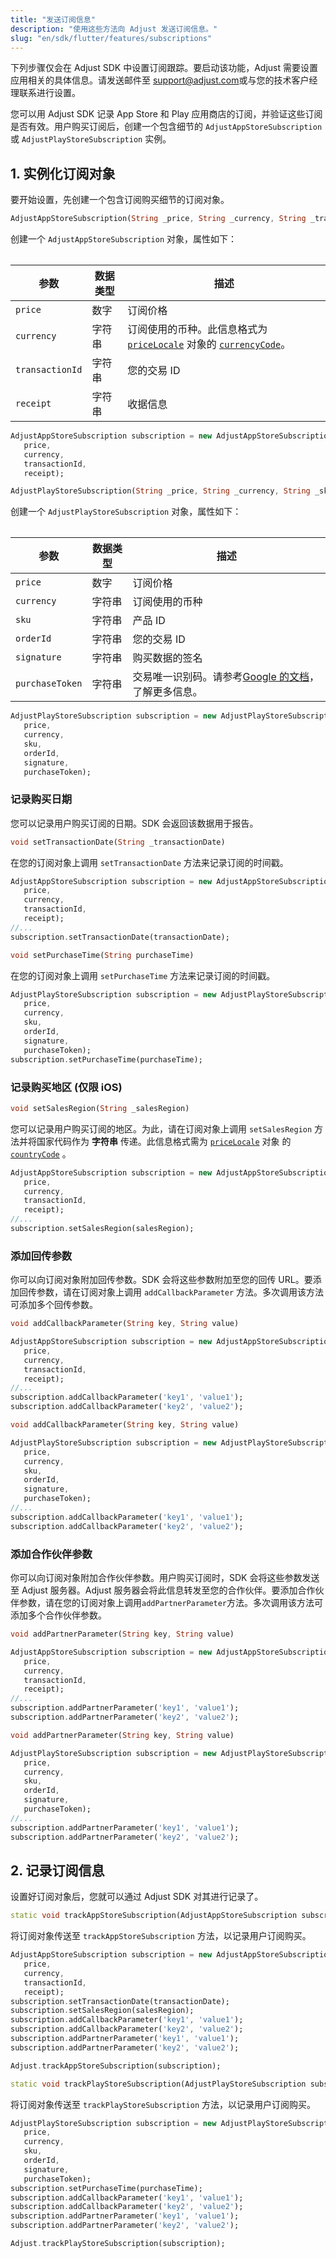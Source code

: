 ```yaml
---
title: "发送订阅信息"
description: "使用这些方法向 Adjust 发送订阅信息。"
slug: "en/sdk/flutter/features/subscriptions"
---
```

<callout type="important"> 

下列步骤仅会在 Adjust SDK 中设置订阅跟踪。要启动该功能，Adjust 需要设置应用相关的具体信息。请发送邮件至 [support@adjust.com](mailto:support@adjust.com)或与您的技术客户经理联系进行设置。
</Callout> 

您可以用 Adjust SDK 记录 App Store 和 Play 应用商店的订阅，并验证这些订阅是否有效。用户购买订阅后，创建一个包含细节的 `AdjustAppStoreSubscription` 或 `AdjustPlayStoreSubscription` 实例。

1\. 实例化订阅对象
------------

要开始设置，先创建一个包含订阅购买细节的订阅对象。
<tabs> <tab title="应用商店" sync="appstore" icon="PlatformIos"> 

```dart
AdjustAppStoreSubscription(String _price, String _currency, String _transactionId, String _receipt)
```

创建一个 `AdjustAppStoreSubscription` 对象，属性如下：
<table> 

|       参数        | 数据类型 |                                                                                                                           描述                                                                                                                           |
|-----------------|------|--------------------------------------------------------------------------------------------------------------------------------------------------------------------------------------------------------------------------------------------------------|
| `price`         | 数字   | 订阅价格                                                                                                                                                                                                                                                   |
| `currency`      | 字符串  | 订阅使用的币种。此信息格式为 [`priceLocale`](https://developer.apple.com/documentation/storekit/skproduct/1506145-pricelocale?language=objc) 对象的 [`currencyCode`](https://developer.apple.com/documentation/foundation/nslocale/1642836-currencycode?language=objc)。 |
| `transactionId` | 字符串  | 您的交易 ID                                                                                                                                                                                                                                                |
| `receipt`       | 字符串  | 收据信息                                                                                                                                                                                                                                                   |

</Table> 

```dart
AdjustAppStoreSubscription subscription = new AdjustAppStoreSubscription(
   price,
   currency,
   transactionId,
   receipt);
```

</Tab> <tab title="Play 商店" sync="playstore" icon="PlatformGooglePlay"> 

```dart
AdjustPlayStoreSubscription(String _price, String _currency, String _sku, String _orderId, String _signature, String _purchaseToken)
```

创建一个 `AdjustPlayStoreSubscription` 对象，属性如下：
<table> 

|       参数        | 数据类型 |                                                                 描述                                                                 |
|-----------------|------|------------------------------------------------------------------------------------------------------------------------------------|
| `price`         | 数字   | 订阅价格                                                                                                                               |
| `currency`      | 字符串  | 订阅使用的币种                                                                                                                            |
| `sku`           | 字符串  | 产品 ID                                                                                                                              |
| `orderId`       | 字符串  | 您的交易 ID                                                                                                                            |
| `signature`     | 字符串  | 购买数据的签名                                                                                                                            |
| `purchaseToken` | 字符串  | 交易唯一识别码。请参考[Google 的文档](https://developer.android.com/reference/com/android/billingclient/api/Purchase#getPurchaseToken())，了解更多信息。 |

</Table> 

```dart
AdjustPlayStoreSubscription subscription = new AdjustPlayStoreSubscription(
   price,
   currency,
   sku,
   orderId,
   signature,
   purchaseToken);
```

</Tab> </Tabs> 

### 记录购买日期

您可以记录用户购买订阅的日期。SDK 会返回该数据用于报告。
<tabs> <tab title="应用商店" sync="appstore" icon="PlatformIos"> 

```dart
void setTransactionDate(String _transactionDate)
```

在您的订阅对象上调用 `setTransactionDate` 方法来记录订阅的时间戳。

```dart
AdjustAppStoreSubscription subscription = new AdjustAppStoreSubscription(
   price,
   currency,
   transactionId,
   receipt);
//...
subscription.setTransactionDate(transactionDate);
```

</Tab> <tab title="Play 商店" sync="playstore" icon="PlatformGooglePlay"> 

```dart
void setPurchaseTime(String purchaseTime)
```

在您的订阅对象上调用 `setPurchaseTime` 方法来记录订阅的时间戳。

```dart
AdjustPlayStoreSubscription subscription = new AdjustPlayStoreSubscription(
   price,
   currency,
   sku,
   orderId,
   signature,
   purchaseToken);
subscription.setPurchaseTime(purchaseTime);
```

</Tab> </Tabs> 

### 记录购买地区 \(仅限 iOS\)

```dart
void setSalesRegion(String _salesRegion)
```

您可以记录用户购买订阅的地区。为此，请在订阅对象上调用 `setSalesRegion` 方法并将国家代码作为 **字符串** 传递。此信息格式需为 [`priceLocale`](https://developer.apple.com/documentation/storekit/skproduct/1506145-pricelocale?language=swift) 对象 的 [`countryCode`](https://developer.apple.com/documentation/foundation/nslocale/1643060-countrycode?language=swift) 。

```dart
AdjustAppStoreSubscription subscription = new AdjustAppStoreSubscription(
   price,
   currency,
   transactionId,
   receipt);
//...
subscription.setSalesRegion(salesRegion);
```

### 添加回传参数

你可以向订阅对象附加回传参数。SDK 会将这些参数附加至您的回传 URL。要添加回传参数，请在订阅对象上调用 `addCallbackParameter` 方法。多次调用该方法可添加多个回传参数。
<tabs> <tab title="应用商店" sync="appstore" icon="PlatformIos"> 

```dart
void addCallbackParameter(String key, String value)
```

```dart
AdjustAppStoreSubscription subscription = new AdjustAppStoreSubscription(
   price,
   currency,
   transactionId,
   receipt);
//...
subscription.addCallbackParameter('key1', 'value1');
subscription.addCallbackParameter('key2', 'value2');
```

</Tab> <tab title="Play 商店" sync="playstore" icon="PlatformGooglePlay"> 

```dart
void addCallbackParameter(String key, String value)
```

```dart
AdjustPlayStoreSubscription subscription = new AdjustPlayStoreSubscription(
   price,
   currency,
   sku,
   orderId,
   signature,
   purchaseToken);
//...
subscription.addCallbackParameter('key1', 'value1');
subscription.addCallbackParameter('key2', 'value2');
```

</Tab> </Tabs> 

### 添加合作伙伴参数

你可以向订阅对象附加合作伙伴参数。用户购买订阅时，SDK 会将这些参数发送至 Adjust 服务器。Adjust 服务器会将此信息转发至您的合作伙伴。要添加合作伙伴参数，请在您的订阅对象上调用`addPartnerParameter`方法。多次调用该方法可添加多个合作伙伴参数。
<tabs> <tab title="应用商店" sync="appstore" icon="PlatformIos"> 

```dart
void addPartnerParameter(String key, String value)
```

```dart
AdjustAppStoreSubscription subscription = new AdjustAppStoreSubscription(
   price,
   currency,
   transactionId,
   receipt);
//...
subscription.addPartnerParameter('key1', 'value1');
subscription.addPartnerParameter('key2', 'value2');
```

</Tab> <tab title="Play 商店" sync="playstore" icon="PlatformGooglePlay"> 

```dart
void addPartnerParameter(String key, String value)
```

```dart
AdjustPlayStoreSubscription subscription = new AdjustPlayStoreSubscription(
   price,
   currency,
   sku,
   orderId,
   signature,
   purchaseToken);
//...
subscription.addPartnerParameter('key1', 'value1');
subscription.addPartnerParameter('key2', 'value2');
```

</Tab> </Tabs> 

2\. 记录订阅信息
-----------

设置好订阅对象后，您就可以通过 Adjust SDK 对其进行记录了。
<tabs> <tab title="应用商店" sync="appstore" icon="PlatformIos"> 

```dart
static void trackAppStoreSubscription(AdjustAppStoreSubscription subscription)
```

将订阅对象传送至 `trackAppStoreSubscription` 方法，以记录用户订阅购买。

```dart
AdjustAppStoreSubscription subscription = new AdjustAppStoreSubscription(
   price,
   currency,
   transactionId,
   receipt);
subscription.setTransactionDate(transactionDate);
subscription.setSalesRegion(salesRegion);
subscription.addCallbackParameter('key1', 'value1');
subscription.addCallbackParameter('key2', 'value2');
subscription.addPartnerParameter('key1', 'value1');
subscription.addPartnerParameter('key2', 'value2');

Adjust.trackAppStoreSubscription(subscription);
```

</Tab> <tab title="Play 商店" sync="playstore" icon="PlatformGooglePlay"> 

```dart
static void trackPlayStoreSubscription(AdjustPlayStoreSubscription subscription)
```

将订阅对象传送至 `trackPlayStoreSubscription` 方法，以记录用户订阅购买。

```dart
AdjustPlayStoreSubscription subscription = new AdjustPlayStoreSubscription(
   price,
   currency,
   sku,
   orderId,
   signature,
   purchaseToken);
subscription.setPurchaseTime(purchaseTime);
subscription.addCallbackParameter('key1', 'value1');
subscription.addCallbackParameter('key2', 'value2');
subscription.addPartnerParameter('key1', 'value1');
subscription.addPartnerParameter('key2', 'value2');

Adjust.trackPlayStoreSubscription(subscription);
```

</Tab> </Tabs>

